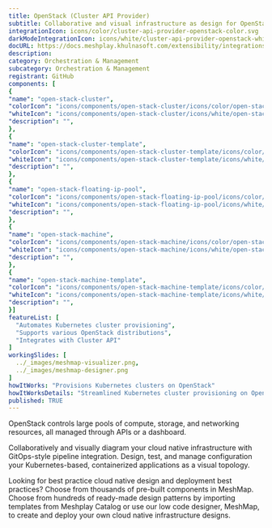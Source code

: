 ```yaml
---
title: OpenStack (Cluster API Provider)
subtitle: Collaborative and visual infrastructure as design for OpenStack (Cluster API Provider)
integrationIcon: icons/color/cluster-api-provider-openstack-color.svg
darkModeIntegrationIcon: icons/white/cluster-api-provider-openstack-white.svg
docURL: https://docs.meshplay.khulnasoft.com/extensibility/integrations/cluster-api-provider-openstack
description: 
category: Orchestration & Management
subcategory: Orchestration & Management
registrant: GitHub
components: [
{
"name": "open-stack-cluster",
"colorIcon": "icons/components/open-stack-cluster/icons/color/open-stack-cluster-color.svg",
"whiteIcon": "icons/components/open-stack-cluster/icons/white/open-stack-cluster-white.svg",
"description": "",
},
{
"name": "open-stack-cluster-template",
"colorIcon": "icons/components/open-stack-cluster-template/icons/color/open-stack-cluster-template-color.svg",
"whiteIcon": "icons/components/open-stack-cluster-template/icons/white/open-stack-cluster-template-white.svg",
"description": "",
},
{
"name": "open-stack-floating-ip-pool",
"colorIcon": "icons/components/open-stack-floating-ip-pool/icons/color/open-stack-floating-ip-pool-color.svg",
"whiteIcon": "icons/components/open-stack-floating-ip-pool/icons/white/open-stack-floating-ip-pool-white.svg",
"description": "",
},
{
"name": "open-stack-machine",
"colorIcon": "icons/components/open-stack-machine/icons/color/open-stack-machine-color.svg",
"whiteIcon": "icons/components/open-stack-machine/icons/white/open-stack-machine-white.svg",
"description": "",
},
{
"name": "open-stack-machine-template",
"colorIcon": "icons/components/open-stack-machine-template/icons/color/open-stack-machine-template-color.svg",
"whiteIcon": "icons/components/open-stack-machine-template/icons/white/open-stack-machine-template-white.svg",
"description": "",
}]
featureList: [
  "Automates Kubernetes cluster provisioning",
  "Supports various OpenStack distributions",
  "Integrates with Cluster API"
]
workingSlides: [
  ../_images/meshmap-visualizer.png,
  ../_images/meshmap-designer.png
]
howItWorks: "Provisions Kubernetes clusters on OpenStack"
howItWorksDetails: "Streamlined Kubernetes cluster provisioning on OpenStack"
published: TRUE
---
```

<p>
OpenStack controls large pools of compute, storage, and networking resources, all managed through APIs or a dashboard.
</p>
<p>
    Collaboratively and visually diagram your cloud native infrastructure with GitOps-style pipeline integration. Design, test, and manage configuration your Kubernetes-based, containerized applications as a visual topology.
</p>
<p>
    Looking for best practice cloud native design and deployment best practices? Choose from thousands of pre-built components in MeshMap. Choose from hundreds of ready-made design patterns by importing templates from Meshplay Catalog or use our low code designer, MeshMap, to create and deploy your own cloud native infrastructure designs.
</p>
